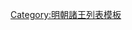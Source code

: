 {{ming|title=明朝臨清國諸王|ed=臨清國|head=[[嘉靖]]二十二年（[[1543年]]）封。|
{{ming/title}}
{{ming/list|臨清溫懿王|[[朱載塐]]|朱厚燉、庶三子|[[1543年]]—[[1574年]]|嘉靖二十二年封。[[萬曆]]二年薨。}}
{{ming/list|臨清僖順王|[[朱翊鋑]]|朱載塐、嫡一子|[[1577年]]—[[1602年]]|萬曆五年襲封。三十年薨。}}
{{ming/list|臨清王|[[朱常瀝]]|朱翊鋑、嫡三子<ref name=dfyd>崇禎十一年德府玉牒底本，李晉華遺稿《明史德王府世系表訂誤》，《中央研究院歷史語言研究所集刊》第八本第二分，1939年。</ref>|[[1610年]]—？年|萬曆十二年封[[长子 (封号)|長子]]。三十八年襲封。}}
{{ming/note|參考文獻}}
{{ming/note|ref}}
}}<noinclude>
[[Category:明朝諸王列表模板]]
</noinclude>